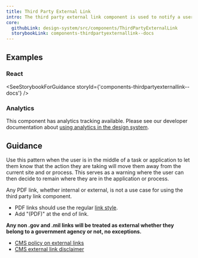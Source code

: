 ```yaml
---
title: Third Party External Link
intro: The third party external link component is used to notify a user that the action they are taking will take them to a new external website.
core:
  githubLink: design-system/src/components/ThirdPartyExternalLink
  storybookLink: components-thirdpartyexternallink--docs
---
```


## Examples

<StorybookExample
  componentName="ThirdPartyExternalLink"
  storyId="components-thirdpartyexternallink--default"
  minHeight={450}
/>

### React

<SeeStorybookForGuidance storyId={'components-thirdpartyexternallink--docs'} />

### Analytics

This component has analytics tracking available. Please see our developer documentation about [using analytics in the design system](/getting-started/for-developers/#analytics).

## Guidance

Use this pattern when the user is in the middle of a task or application to let them know that the action they are taking will move them away from the current site and or process. This serves as a warning where the user can then decide to remain where they are in the application or process.

Any PDF link, whether internal or external, is not a use case for using the third party link component.

- PDF links should use the regular [link style](/foundation/typography/links/).
- Add "(PDF)" at the end of link.

**Any non .gov and .mil links will be treated as external whether they belong to a government agency or not, no exceptions.**

- [CMS policy on external links](https://www.cms.gov/About-CMS/Agency-Information/Aboutwebsite/PolicyforLinkingtoOutsideWebsites.html)
- [CMS external link disclaimer](https://www.cms.gov/About-CMS/Agency-Information/Aboutwebsite/External-Link-Disclaimer.html)
